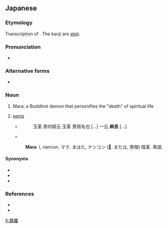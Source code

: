 ==Japanese==
{{ja-kanjitab|ま|ら|yomi=o}}

===Etymology===
Transcription of {{etyl|sa|ja|sort=まら}} {{m|sa|मार|tr=māra}}. The kanji are [[ateji]].

===Pronunciation===
* {{IPA|[mara]|lang=ja}}

===Alternative forms===
* {{l|ja|摩羅}}

===Noun===
{{ja-noun|まら}}

# {{lb|ja|Buddhism}} Mara; a Buddhist demon that personifies the "death" of spiritual life
# {{lb|ja|anatomy|sort=まら}} [[penis]]
#* {{RQ:Wamyō Ruijushō|2|45}}
#*: 玉茎 房内經云 玉茎 男陰名也 [...] 一云 '''麻良''' [...]
#* {{RQ:Nippo Jisho|386}}
#: '''Mara'''. l, nancon. マラ. まはた, ナンコン (𨳰. または, 男根) 陰茎. 卑語.

====Synonyms====
* {{ja-r|男根|だんこん}}
* {{ja-r|陰茎|いんけい}}
* {{ja-r|ペニス}}

===References===
* {{R:Nippo Jisho}}
* {{R:Wamyō Ruijushō}}

[[fi:魔羅]]